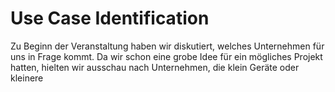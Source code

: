 # Use Case Identification

Zu Beginn der Veranstaltung haben wir diskutiert, welches Unternehmen für uns in Frage kommt.
Da wir schon eine grobe Idee für ein mögliches Projekt hatten, hielten wir ausschau nach Unternehmen, die klein Geräte
oder kleinere

